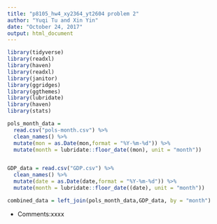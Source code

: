 ```yaml
---
title: "p8105_hw4_xy2364_yt2604 problem 2"
author: "Yuqi Tu and Xin Yin"
date: "October 24, 2017"
output: html_document
---
```


```r
library(tidyverse)
library(readxl)
library(haven)
library(readxl)
library(janitor)
library(ggridges)
library(ggthemes)
library(lubridate)
library(haven)
library(stats)
```

```r
pols_month_data = 
  read.csv("pols-month.csv") %>% 
  clean_names() %>% 
  mutate(mon = as.Date(mon,format = "%Y-%m-%d")) %>% 
  mutate(month = lubridate::floor_date((mon), unit = "month"))


GDP_data = read.csv("GDP.csv") %>% 
  clean_names() %>% 
  mutate(date = as.Date(date,format = "%Y-%m-%d")) %>% 
  mutate(month = lubridate::floor_date((date), unit = "month"))

combined_data = left_join(pols_month_data,GDP_data, by = "month")
```

* Comments:xxxx


